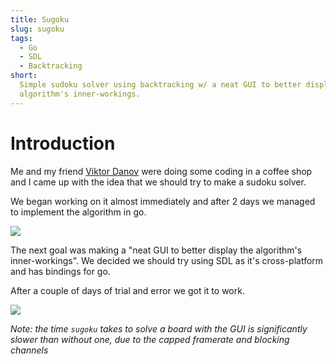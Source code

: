 ```yaml
---
title: Sugoku
slug: sugoku
tags:
  - Go
  - SDL
  - Backtracking
short:
  Simple sudoku solver using backtracking w/ a neat GUI to better display the
  algorithm's inner-workings.
---
```


# Introduction

Me and my friend [Viktor Danov](https://github.com/viktordanov) were doing some coding in a coffee shop and I came up with the idea that we should try to make a sudoku solver.

We began working on it almost immediately and after 2 days we managed to implement the algorithm in go.

![](/sugoku.png)

The next goal was making a "neat GUI to better display the algorithm's inner-workings".
We decided we should try using SDL as it's cross-platform and has bindings for go.

After a couple of days of trial and error we got it to work.

![](/sugoku.gif)

_Note: the time `sugoku` takes to solve a board with the GUI is significantly slower than without one, due to the capped framerate and blocking channels_
